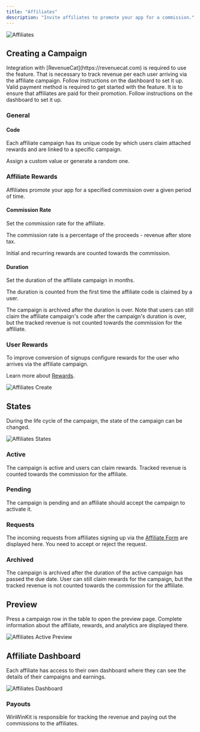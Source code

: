 ```yaml
---
title: "Affiliates"
description: "Invite affiliates to promote your app for a commission."
---
```



<Moved />

![Affiliates](/images/affiliates-table.png)

## Creating a Campaign

<Warning>
  Integration with [RevenueCat](https://revenuecat.com) is required to use the
  feature. That is necessary to track revenue per each user arriving via the
  affiliate campaign. Follow instructions on the dashboard to set it up.
</Warning>

<Warning>
  Valid payment method is required to get started with the feature. It is to
  ensure that affiliates are paid for their promotion. Follow instructions on
  the dashboard to set it up.
</Warning>

### General

#### Code

Each affiliate campaign has its unique code by which users claim attached rewards and are linked to a specific campaign.

Assign a custom value or generate a random one.

### Affiliate Rewards

Affiliates promote your app for a specified commission over a given period of time.

#### Commission Rate

Set the commission rate for the affiliate.

The commission rate is a percentage of the proceeds - revenue after store tax.

Initial and recurring rewards are counted towards the commission.

#### Duration

Set the duration of the affiliate campaign in months.

The duration is counted from the first time the affiliate code is claimed by a user.

<Info>
  The campaign is archived after the duration is over. Note that users can still
  claim the affiliate campaign's code after the campaign's duration is over, but
  the tracked revenue is not counted towards the commission for the affiliate.
</Info>

### User Rewards

To improve conversion of signups configure rewards for the user who arrives via the affiliate campaign.

Learn more about [Rewards](/features/rewards/introduction).

![Affiliates Create](/images/affiliates-create.png)

## States

During the life cycle of the campaign, the state of the campaign can be changed.

![Affiliates States](/images/affiliates-states.png)

### Active

The campaign is active and users can claim rewards. Tracked revenue is counted towards the commission for the affiliate.

### Pending

The campaign is pending and an affiliate should accept the campaign to activate it.

### Requests

The incoming requests from affiliates signing up via the [Affiliate Form](/features/pages/affiliate-form) are displayed here.
You need to accept or reject the request.

### Archived

The campaign is archived after the duration of the active campaign has passed the due date.
User can still claim rewards for the campaign, but the tracked revenue is not counted towards the commission for the affiliate.

## Preview

Press a campaign row in the table to open the preview page.
Complete information about the affiliate, rewards, and analytics are displayed there.

![Affiliates Active Preview](/images/affiliates-active-preview.png)

## Affiliate Dashboard

Each affiliate has access to their own dashboard where they can see the details of their campaigns and earnings.

![Affiliates Dashboard](/images/affiliates-aff-dashboard.png)

### Payouts

WinWinKit is responsible for tracking the revenue and paying out the commissions to the affiliates.
